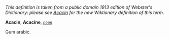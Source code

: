 ''This definition is taken from a public domain 1913 edition of Webster's Dictionary: please see [[Acacin]] for the new Wiktionary definition of this term.''

'''Acacin''', '''Acacine''', ''<code>[[noun (part of speech)|noun]]</code>''

Gum arabic.